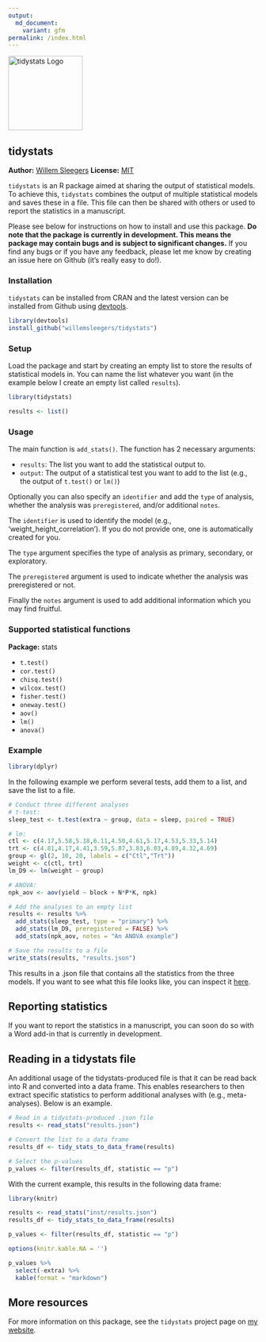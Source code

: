 ```yaml
---
output:
  md_document:
    variant: gfm
permalink: /index.html
---
```


<!-- README.md is generated from README.Rmd. Please edit that file -->

<img src="man/figures/hex.png" width=150 alt="tidystats Logo"/>

tidystats
---------------

**Author:** [Willem Sleegers](https://www.willemsleegers.com/)
**License:** [MIT](https://opensource.org/licenses/MIT)

`tidystats` is an R package aimed at sharing the output of statistical models. 
To achieve this, `tidystats` combines the output of multiple statistical models 
and saves these in a file. This file can then be shared with others or used to 
report the statistics in a manuscript.

Please see below for instructions on how to install and use this package. 
**Do note that the package is currently in development. This means the 
package may contain bugs and is subject to significant changes.** If you find 
any bugs or if you have any feedback, please let me know by creating an issue 
here on Github (it's really easy to do!).

### Installation

`tidystats` can be installed from CRAN and the latest version can be installed 
from Github using [devtools](https://github.com/hadley/devtools). 

```r
library(devtools)
install_github("willemsleegers/tidystats")
```

### Setup

Load the package and start by creating an empty list to store the results of 
statistical models in. You can name the list whatever you want (in the 
example below I create an empty list called `results`).

```r
library(tidystats)

results <- list()
```

### Usage

The main function is `add_stats()`. The function has 2 necessary arguments:

- `results`: The list you want to add the statistical output to.
- `output`: The output of a statistical test you want to add to the list (e.g., 
the output of `t.test()` or `lm()`)

Optionally you can also specify an `identifier` and add the `type` of analysis, 
whether the analysis was `preregistered`, and/or additional `notes`.  

The `identifier` is used to identify the model 
(e.g., 'weight_height_correlation'). If you do not provide one, one is 
automatically created for you.

The `type` argument specifies the type of analysis as primary, secondary, or 
exploratory.

The `preregistered` argument is used to indicate whether the analysis was
preregistered or not.

Finally the `notes` argument is used to add additional information which you may
find fruitful.

### Supported statistical functions

**Package:** stats

- `t.test()`
- `cor.test()`
- `chisq.test()`
- `wilcox.test()`
- `fisher.test()`
- `oneway.test()`
- `aov()`
- `lm()`
- `anova()`

### Example


```r
library(dplyr)
```

In the following example we perform several tests, add them to a list, and save
the list to a file.

```r
# Conduct three different analyses
# t-test:
sleep_test <- t.test(extra ~ group, data = sleep, paired = TRUE)

# lm:
ctl <- c(4.17,5.58,5.18,6.11,4.50,4.61,5.17,4.53,5.33,5.14)
trt <- c(4.81,4.17,4.41,3.59,5.87,3.83,6.03,4.89,4.32,4.69)
group <- gl(2, 10, 20, labels = c("Ctl","Trt"))
weight <- c(ctl, trt)
lm_D9 <- lm(weight ~ group)

# ANOVA:
npk_aov <- aov(yield ~ block + N*P*K, npk)

# Add the analyses to an empty list
results <- results %>%
  add_stats(sleep_test, type = "primary") %>%
  add_stats(lm_D9, preregistered = FALSE) %>%
  add_stats(npk_aov, notes = "An ANOVA example")

# Save the results to a file
write_stats(results, "results.json")
```

This results in a .json file that contains all the statistics from the three 
models. If you want to see what this file looks like, you can inspect it [here](https://github.com/WillemSleegers/tidystats/blob/master/inst/results.json).

## Reporting statistics

If you want to report the statistics in a manuscript, you can soon do so with a
Word add-in that is currently in development.

## Reading in a tidystats file

An additional usage of the tidystats-produced file is that it can be read back
into R and converted into a data frame. This enables researchers to then 
extract specific statistics to perform additional analyses with 
(e.g., meta-analyses). Below is an example.

```r
# Read in a tidystats-produced .json file
results <- read_stats("results.json")

# Convert the list to a data frame
results_df <- tidy_stats_to_data_frame(results)

# Select the p-values
p_values <- filter(results_df, statistic == "p")
```

With the current example, this results in the following data frame:

```r
library(knitr)

results <- read_stats("inst/results.json")
results_df <- tidy_stats_to_data_frame(results)

p_values <- filter(results_df, statistic == "p")

options(knitr.kable.NA = '')

p_values %>%
  select(-extra) %>%
  kable(format = "markdown")
```

## More resources

For more information on this package, see the `tidystats` project page on [my 
website](https://www.willemsleegers.com/tidystats.html).